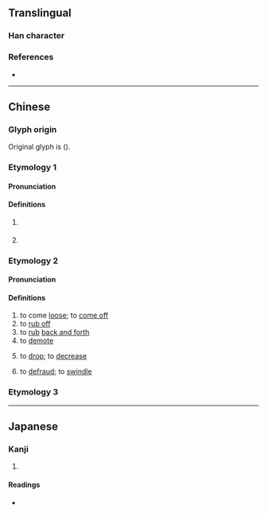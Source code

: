 {{character info/new}}
==Translingual==

===Han character===
{{Han char|rn=101|rad=用|as=01|sn=6|four=27220|canj=HBQ|ids=⿱丿用}}

===References===
* {{Han ref|kx=0756.010|dkj=21705|dj=1166.030|hdz=10038.060|uh=752A|ud=29994|bh=CA46|bd=51782}}

----

==Chinese==

===Glyph origin===
Original glyph is {{l|zh|角}} (''{{w|Zihui}}'').

===Etymology 1===
{{zh-forms|alt=角}}

====Pronunciation====
{{zh-pron
|m=lù
|c=luk6
|h=pfs=
|md=
|mn=lo̍k
|mn-t=log8
|w=
|cat=pn
}}

====Definitions====
{{zh-hanzi}}

# {{n-g|Used in place names.}}
#: {{zh-x|^甪{lù}直|{{w|Luzhi}}, [[Jiangsu]]}}
#: {{zh-x|^甪{lù}堰|Luyan, [[Zhejiang]]}}
# {{surname|lang=zh}}

===Etymology 2===
{{zh-forms|alt=黜}}
{{rfe|zh|Is it related to Cantonese 甩 (lat1) and Hakka 㪐 (lut)?}}

====Pronunciation====
{{zh-pron
|mn=lut
|mn-t=lug4
|cat=pn
}}

====Definitions====
{{zh-hanzi}} {{tcx|Min Nan|lang=zh}}

# to come [[loose]]; to [[come off]]
# to [[rub off]]
# to [[rub]] [[back and forth]]
# to [[demote]]
# {{lb|zh|of prices|etc.}} to [[drop]]; to [[decrease]]
# to [[defraud]]; to [[swindle]]

===Etymology 3===
{{zh-see|角|v}}

----

==Japanese==

===Kanji===
{{ja-kanji|grade=|rs=用01}}

# {{defn|lang=ja|sort=用01}}

====Readings====
* {{ja-readings|on=[[ろく]] (roku)|kun=[[つの]] (tsuno)|nanori=}}